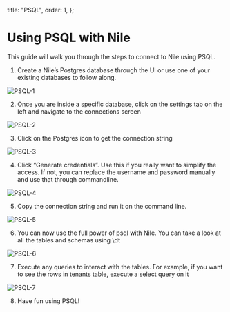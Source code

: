 
  title: "PSQL",
  order: 1,
};

# Using PSQL with Nile

This guide will walk you through the steps to connect to Nile using PSQL.

1. Create a Nile’s Postgres database through the UI or use one of your existing databases to follow along.

![PSQL-1](/docs/psql-1.png)

2. Once you are inside a specific database, click on the settings tab on the left and navigate to the connections screen

![PSQL-2](/docs/psql-2.png)

3. Click on the Postgres icon to get the connection string

![PSQL-3](/docs/psql-3.png)

4. Click “Generate credentials”. Use this if you really want to simplify the access. If not, you can replace the username and password manually and use that through commandline.

![PSQL-4](/docs/psql-4.png)

5. Copy the connection string and run it on the command line.

![PSQL-5](/docs/psql-5.png)

6. You can now use the full power of psql with Nile. You can take a look at all the tables and schemas using \dt

![PSQL-6](/docs/psql-6.png)

7. Execute any queries to interact with the tables. For example, if you want to see the rows in tenants table, execute a select query on it

![PSQL-7](/docs/psql-7.png)

8. Have fun using PSQL!
